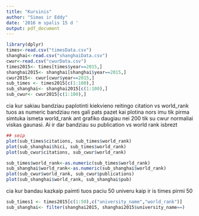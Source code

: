 ```yaml
---
title: "Kursinis"
author: "Simas ir Eddy"
date: '2016 m spalis 15 d '
output: pdf_document
---
```


```r
library(dplyr)
times<-read.csv("timesData.csv")
shanghai<-read.csv("shanghaiData.csv")
cwur<-read.csv("cwurData.csv")
times2015<- times[times$year==2015,]
shanghai2015<- shanghai[shanghai$year==2015,]
cwur2015<- cwur[cwur$year==2015,]
sub_times <- times2015[c(1:100),]
sub_shanghai<- shanghai2015[c(1:100),]
sub_cwur<- cwur2015[c(1:100),]
```

cia kur sakiau bandziau paplotinti kiekvieno reitingo citation vs world_rank
tuos as numeric bandziau nes gali pats pazet kai plotina nors imu tik pirma simtuka ismeta world_rank ant grafiko daugiau nei 200 tik su cwur normaliai viskas gaunasi. Ai ir dar bandziau su publication vs world rank isbrezt

```r
## seip
plot(sub_times$citations, sub_times$world_rank)
plot(sub_shanghai$hici, sub_times$world_rank)
plot(sub_cwur$citations, sub_cwur$world_rank)

sub_times$world_rank<-as.numeric(sub_times$world_rank)
sub_shanghai$world_rank<-as.numeric(sub_shanghai$world_rank)
plot(sub_cwur$world_rank, sub_cwur$publications)
plot(sub_shanghai$world_rank, sub_shanghai$pub)

```

cia kur bandau kazkaip paimti tuos paciu 50 univeru kaip ir is times pirmi 50

```r
sub_times1 <- times2015[c(1:50),c("university_name","world_rank")]
sub_shanghai<- filter(shanghai2015, shanghai2015$university_name==)

```
